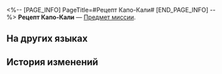 <%-- [PAGE_INFO]
PageTitle=#Рецепт Капо-Кали#
[END_PAGE_INFO] --%>
{{Предмет Инфобокс
|id          = 140109
|Изображение = Предмет Рецепт Капо-Кали.png
|Тип         = Предмет миссии
|Инвентарь   = Миссии
|Редкость    = 3
|Эффект      = 
|Описание    = Король безалкогольных напитков, пикантный на вкус, но полезный для ваших приятелей - прям как хороший пинок.
}}
{{Описание|''«Большая бочка чистой карамели, несколько прыгающих горошин, горсть свежих кентерберийских колокольчиков и несколько межпространственных листьев. Не забудьте каплю амбры Изобилия и несколько цедр орхидеи. Интенсивность вкуса на ваше усмотрение».''}}
'''Рецепт Капо-Кали''' — [[Предмет миссии]].

==На других языках==
{{На других языках
|en   = Kapo-Kali Recipe
|zhs  = 卡利白的配方纸
|zht  = 卡利白的配方紙
|ja   = カリパのレシピ
|ko   = 카포 칼리의 레시피
|es   = Receta de la Kapo-Kali
|fr   = Recette du Kapo-kali
|ru   = Рецепт Капо-Кали
|th   = สูตร Kapo-Kali
|vi   = Tờ Công Thức Kapo-Kali
|de   = Rezept von Kapo-Kali
|id   = Lembaran Resep Kapo-Kali
|pt   = Receita de Kapo-Kali
}}

==История изменений==
{{История изменений|3.5}}